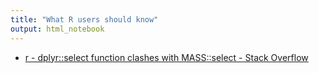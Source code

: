 ```yaml
---
title: "What R users should know"
output: html_notebook
---
```


- [r - dplyr::select function clashes with MASS::select - Stack Overflow](https://stackoverflow.com/questions/24202120/dplyrselect-function-clashes-with-massselect)
